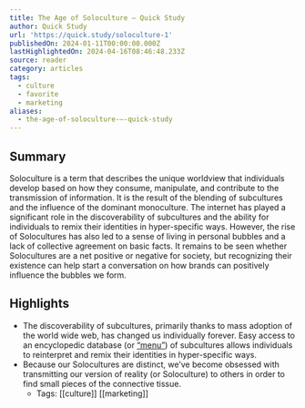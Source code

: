 ```yaml
---
title: The Age of Soloculture — Quick Study
author: Quick Study
url: 'https://quick.study/soloculture-1'
publishedOn: 2024-01-11T00:00:00.000Z
lastHighlightedOn: 2024-04-16T08:46:48.233Z
source: reader
category: articles
tags:
  - culture
  - favorite
  - marketing
aliases:
  - the-age-of-soloculture-—-quick-study
---
```

## Summary

Soloculture is a term that describes the unique worldview that individuals develop based on how they consume, manipulate, and contribute to the transmission of information. It is the result of the blending of subcultures and the influence of the dominant monoculture. The internet has played a significant role in the discoverability of subcultures and the ability for individuals to remix their identities in hyper-specific ways. However, the rise of Solocultures has also led to a sense of living in personal bubbles and a lack of collective agreement on basic facts. It remains to be seen whether Solocultures are a net positive or negative for society, but recognizing their existence can help start a conversation on how brands can positively influence the bubbles we form.

## Highlights
- The discoverability of subcultures, primarily thanks to mass adoption of the world wide web, has changed us individually forever. Easy access to an encyclopedic database (or [“menu”](https://idlegaze.substack.com/p/idle-gaze-056-anaesthetised-and-aestheticised)) of subcultures allows individuals to reinterpret and remix their identities in hyper-specific ways.
- Because our Solocultures are distinct, we’ve become obsessed with transmitting our version of reality (or Soloculture) to others in order to find small pieces of the connective tissue.
    - Tags: [[culture]] [[marketing]]
